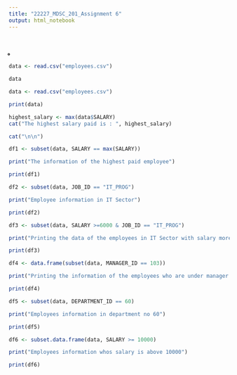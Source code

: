 ---
title: "22227_MDSC_201_Assignment 6"
output: html_notebook
---

## ̥

```{r}
data <- read.csv("employees.csv")

data
```

```{r}
data <- read.csv("employees.csv")

print(data)
```

```{r}
highest_salary <- max(data$SALARY)
cat("The highest salary paid is : ", highest_salary)

cat("\n\n")

df1 <- subset(data, SALARY == max(SALARY))

print("The information of the highest paid employee")

print(df1)
```

```{r}
df2 <- subset(data, JOB_ID == "IT_PROG")

print("Employee information in IT Sector")

print(df2)
```

```{r}
df3 <- subset(data, SALARY >=6000 & JOB_ID == "IT_PROG")

print("Printing the data of the employees in IT Sector with salary more than 6000")

print(df3)
```

```{r}
df4 <- data.frame(subset(data, MANAGER_ID == 103))

print("Printing the information of the employees who are under manager no 103")

print(df4)
```

```{r}
df5 <- subset(data, DEPARTMENT_ID == 60)

print("Employees information in department no 60")

print(df5)
```

```{r}
df6 <- subset.data.frame(data, SALARY >= 10000)

print("Employees information whos salary is above 10000")

print(df6)
```
